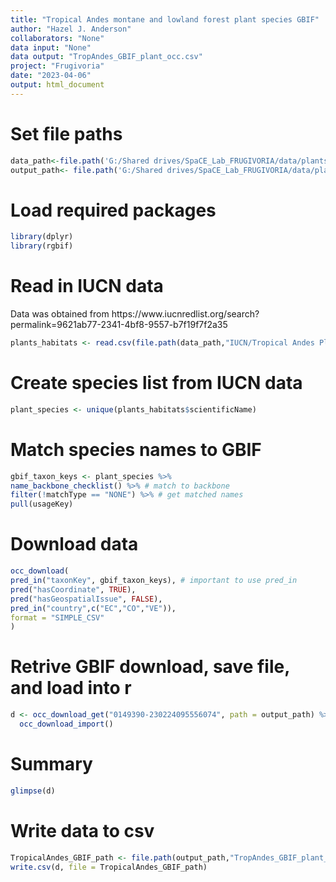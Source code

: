 ```yaml
---
title: "Tropical Andes montane and lowland forest plant species GBIF"
author: "Hazel J. Anderson"
collaborators: "None"
data input: "None"
data output: "TropAndes_GBIF_plant_occ.csv"
project: "Frugivoria"
date: "2023-04-06"
output: html_document
---
```


# Set file paths
```r
data_path<-file.path('G:/Shared drives/SpaCE_Lab_FRUGIVORIA/data/plants/L0')
output_path<- file.path('G:/Shared drives/SpaCE_Lab_FRUGIVORIA/data/plants/L0')
```

# Load required packages
```r
library(dplyr)
library(rgbif) 
```

# Read in IUCN data
Data was obtained from https://www.iucnredlist.org/search?permalink=9621ab77-2341-4bf8-9557-b7f19f7f2a35
```r
plants_habitats <- read.csv(file.path(data_path,"IUCN/Tropical Andes Plants - Search Results/habitats.csv"))
```

# Create species list from IUCN data
```r
plant_species <- unique(plants_habitats$scientificName)
```

# Match species names to GBIF
```r
gbif_taxon_keys <- plant_species %>% 
name_backbone_checklist() %>% # match to backbone 
filter(!matchType == "NONE") %>% # get matched names
pull(usageKey) 
```

# Download data
```r
occ_download(
pred_in("taxonKey", gbif_taxon_keys), # important to use pred_in
pred("hasCoordinate", TRUE),
pred("hasGeospatialIssue", FALSE),
pred_in("country",c("EC","CO","VE")), 
format = "SIMPLE_CSV"
)
```

# Retrive GBIF download, save file, and load into r
```r
d <- occ_download_get("0149390-230224095556074", path = output_path) %>%
  occ_download_import()
```

# Summary 
```r
glimpse(d)
```

# Write data to csv
```r
TropicalAndes_GBIF_path <- file.path(output_path,"TropAndes_GBIF_plant_occ.csv") 
write.csv(d, file = TropicalAndes_GBIF_path)
```